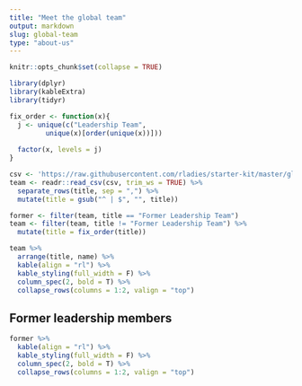 ```yaml
---
title: "Meet the global team"
output: markdown
slug: global-team
type: "about-us"
---
```



```r
knitr::opts_chunk$set(collapse = TRUE)

library(dplyr)
library(kableExtra)
library(tidyr)
```


```r
fix_order <- function(x){
  j <- unique(c("Leadership Team",
         unique(x)[order(unique(x))]))
  
  factor(x, levels = j)
}

csv <- 'https://raw.githubusercontent.com/rladies/starter-kit/master/global-team.csv'
team <- readr::read_csv(csv, trim_ws = TRUE) %>%
  separate_rows(title, sep = ",") %>% 
  mutate(title = gsub("^ | $", "", title))

former <- filter(team, title == "Former Leadership Team")
team <- filter(team, title != "Former Leadership Team") %>% 
  mutate(title = fix_order(title))

```

```r
team %>% 
  arrange(title, name) %>% 
  kable(align = "rl") %>%
  kable_styling(full_width = F) %>%
  column_spec(2, bold = T) %>%
  collapse_rows(columns = 1:2, valign = "top")
```


## Former leadership members
```r
former %>% 
  kable(align = "rl") %>%
  kable_styling(full_width = F) %>%
  column_spec(2, bold = T) %>%
  collapse_rows(columns = 1:2, valign = "top")
```

